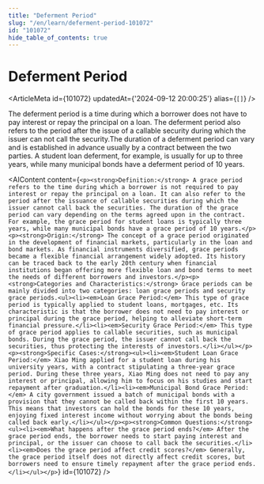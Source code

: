 ```yaml
---
title: "Deferment Period"
slug: "/en/learn/deferment-period-101072"
id: "101072"
hide_table_of_contents: true
---
```



# Deferment Period

<ArticleMeta id={101072} updatedAt={'2024-09-12 20:00:25'} alias={`[]`} />
<div className='border-solid border-b border-t-0 my-4 border-[var(--ifm-color-gray-300)]' />

The deferment period is a time during which a borrower does not have to pay interest or repay the principal on a loan. The deferment period also refers to the period after the issue of a callable security during which the issuer can not call the security.The duration of a deferment period can vary and is established in advance usually by a contract between the two parties. A student loan deferment, for example, is usually for up to three years, while many municipal bonds have a deferment period of 10 years.

<AIContent content={`<p><strong>Definition:</strong> A grace period refers to the time during which a borrower is not required to pay interest or repay the principal on a loan. It can also refer to the period after the issuance of callable securities during which the issuer cannot call back the securities. The duration of the grace period can vary depending on the terms agreed upon in the contract. For example, the grace period for student loans is typically three years, while many municipal bonds have a grace period of 10 years.</p><p><strong>Origin:</strong> The concept of a grace period originated in the development of financial markets, particularly in the loan and bond markets. As financial instruments diversified, grace periods became a flexible financial arrangement widely adopted. Its history can be traced back to the early 20th century when financial institutions began offering more flexible loan and bond terms to meet the needs of different borrowers and investors.</p><p><strong>Categories and Characteristics:</strong> Grace periods can be mainly divided into two categories: loan grace periods and security grace periods.<ul><li><em>Loan Grace Period:</em> This type of grace period is typically applied to student loans, mortgages, etc. Its characteristic is that the borrower does not need to pay interest or principal during the grace period, helping to alleviate short-term financial pressure.</li><li><em>Security Grace Period:</em> This type of grace period applies to callable securities, such as municipal bonds. During the grace period, the issuer cannot call back the securities, thus protecting the interests of investors.</li></ul></p><p><strong>Specific Cases:</strong><ul><li><em>Student Loan Grace Period:</em> Xiao Ming applied for a student loan during his university years, with a contract stipulating a three-year grace period. During these three years, Xiao Ming does not need to pay any interest or principal, allowing him to focus on his studies and start repayment after graduation.</li><li><em>Municipal Bond Grace Period:</em> A city government issued a batch of municipal bonds with a provision that they cannot be called back within the first 10 years. This means that investors can hold the bonds for these 10 years, enjoying fixed interest income without worrying about the bonds being called back early.</li></ul></p><p><strong>Common Questions:</strong><ul><li><em>What happens after the grace period ends?</em> After the grace period ends, the borrower needs to start paying interest and principal, or the issuer can choose to call back the securities.</li><li><em>Does the grace period affect credit scores?</em> Generally, the grace period itself does not directly affect credit scores, but borrowers need to ensure timely repayment after the grace period ends.</li></ul></p>`} id={101072} />
